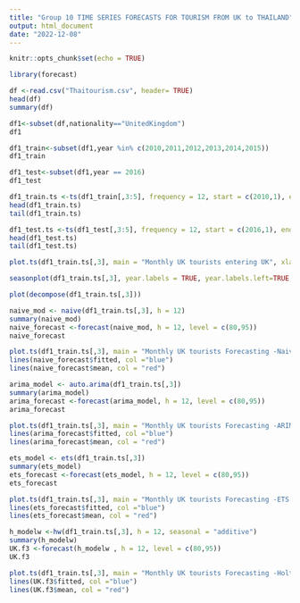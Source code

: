 ---
title: "Group 10 TIME SERIES FORECASTS FOR TOURISM FROM UK to THAILAND"
output: html_document
date: "2022-12-08"
---

```{r setup, include=FALSE}
knitr::opts_chunk$set(echo = TRUE)
```

```{r}
library(forecast)

```
```{r}
df <-read.csv("Thaitourism.csv", header= TRUE)
head(df) 
summary(df)
```
```{r}
df1<-subset(df,nationality=="UnitedKingdom")
df1
```
```{r}
df1_train<-subset(df1,year %in% c(2010,2011,2012,2013,2014,2015))
df1_train
```
```{r}
df1_test<-subset(df1,year == 2016)
df1_test
```
```{r}
df1_train.ts <-ts(df1_train[,3:5], frequency = 12, start = c(2010,1), end = c(2015,12))
head(df1_train.ts)
tail(df1_train.ts)

df1_test.ts <-ts(df1_test[,3:5], frequency = 12, start = c(2016,1), end = c(2016,12))
head(df1_test.ts)
tail(df1_test.ts)
```
```{r}
plot.ts(df1_train.ts[,3], main = "Monthly UK tourists entering UK", xlab = "Year", ylab = "No. of tourists ")
```
```{r}
seasonplot(df1_train.ts[,3], year.labels = TRUE, year.labels.left=TRUE, col=1:10,main = "Monthly UK tourists entering Thailand -seasonplot",xlab = "Month", ylab = "No. of tourists")

```
```{r}
plot(decompose(df1_train.ts[,3]))
```
```{r}
naive_mod <- naive(df1_train.ts[,3], h = 12)
summary(naive_mod)
naive_forecast <-forecast(naive_mod, h = 12, level = c(80,95))
naive_forecast
```
```{r}
plot.ts(df1_train.ts[,3], main = "Monthly UK tourists Forecasting -Naive Method", xlab = "Year", ylab = "No. of tourists",  xlim = c(2010, 2017))
lines(naive_forecast$fitted, col ="blue")
lines(naive_forecast$mean, col = "red")
```
```{r}
arima_model <- auto.arima(df1_train.ts[,3])
summary(arima_model)
arima_forecast <-forecast(arima_model, h = 12, level = c(80,95))
arima_forecast
```
```{r}
plot.ts(df1_train.ts[,3], main = "Monthly UK tourists Forecasting -ARIMA Method", xlab = "Year", ylab = "No. of tourists",  xlim = c(2010, 2017))
lines(arima_forecast$fitted, col ="blue")
lines(arima_forecast$mean, col = "red")
```
```{r}
ets_model <- ets(df1_train.ts[,3])
summary(ets_model)
ets_forecast <-forecast(ets_model, h = 12, level = c(80,95))
ets_forecast


```
```{r}
plot.ts(df1_train.ts[,3], main = "Monthly UK tourists Forecasting -ETS Method", xlab = "Year", ylab = "No. of tourists",  xlim = c(2010, 2017))
lines(ets_forecast$fitted, col ="blue")
lines(ets_forecast$mean, col = "red")
```
```{r}
h_modelw <-hw(df1_train.ts[,3], h = 12, seasonal = "additive")
summary(h_modelw)
UK.f3 <-forecast(h_modelw , h = 12, level = c(80,95))
UK.f3

```
```{r}
plot.ts(df1_train.ts[,3], main = "Monthly UK tourists Forecasting -Holt-Winters", xlab = "Year", ylab = "No. of tourists", xlim = c(2010, 2017))
lines(UK.f3$fitted, col ="blue")
lines(UK.f3$mean, col = "red")


```
